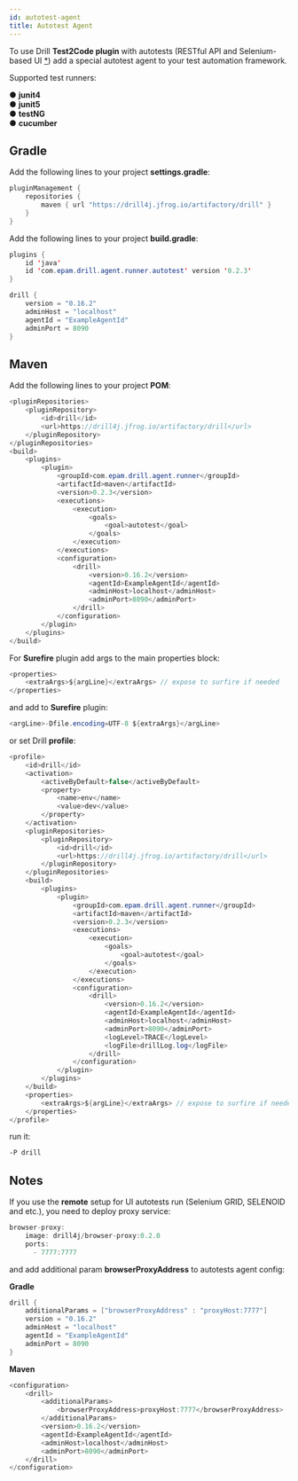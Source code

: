 ```yaml
---
id: autotest-agent
title: Autotest Agent
---
```


To use Drill **Test2Code plugin** with autotests (RESTful API and Selenium-based UI [*](#notes))
add a special autotest agent to your test automation framework.

Supported test runners: <br/>

 ●   **junit4** <br/>
 ●   **junit5** <br/>
 ●   **testNG** <br/>
 ●   **cucumber** <br/>

## Gradle
Add the following lines to your project **settings.gradle**:

```java
pluginManagement {
    repositories {
        maven { url "https://drill4j.jfrog.io/artifactory/drill" }
    }
}
```
Add the following lines to your project **build.gradle**:
```java
plugins {
    id 'java'
    id 'com.epam.drill.agent.runner.autotest' version '0.2.3'
}
```
```java
drill {
    version = "0.16.2"
    adminHost = "localhost"
    agentId = "ExampleAgentId"
    adminPort = 8090
}
```

## Maven
Add the following lines to your project **POM**:
```java
<pluginRepositories>
    <pluginRepository>
        <id>drill</id>
        <url>https://drill4j.jfrog.io/artifactory/drill</url>
    </pluginRepository>
</pluginRepositories>
<build>
    <plugins>
        <plugin>
            <groupId>com.epam.drill.agent.runner</groupId>
            <artifactId>maven</artifactId>
            <version>0.2.3</version>
            <executions>
                <execution>
                    <goals>
                        <goal>autotest</goal>
                    </goals>
                </execution>
            </executions>
            <configuration>
                <drill>
                    <version>0.16.2</version>
                    <agentId>ExampleAgentId</agentId>
                    <adminHost>localhost</adminHost>
                    <adminPort>8090</adminPort>
                </drill>
            </configuration>
        </plugin>
    </plugins>
</build>
```
For **Surefire** plugin add args to the main properties block:
```java
<properties>
    <extraArgs>${argLine}</extraArgs> // expose to surfire if needed
</properties>
```
and add to **Surefire** plugin:
```java
<argLine>-Dfile.encoding=UTF-8 ${extraArgs}</argLine>
```
or set Drill **profile**:
```java
<profile>
    <id>drill</id>
    <activation>
        <activeByDefault>false</activeByDefault>
        <property>
            <name>env</name>
            <value>dev</value>
        </property>
    </activation>
    <pluginRepositories>
        <pluginRepository>
            <id>drill</id>
            <url>https://drill4j.jfrog.io/artifactory/drill</url>
        </pluginRepository>
    </pluginRepositories>
    <build>
        <plugins>
            <plugin>
                <groupId>com.epam.drill.agent.runner</groupId>
                <artifactId>maven</artifactId>
                <version>0.2.3</version>
                <executions>
                    <execution>
                        <goals>
                            <goal>autotest</goal>
                        </goals>
                    </execution>
                </executions>
                <configuration>
                    <drill>
                        <version>0.16.2</version>
                        <agentId>ExampleAgentId</agentId>
                        <adminHost>localhost</adminHost>
                        <adminPort>8090</adminPort>
                        <logLevel>TRACE</logLevel>
                        <logFile>drillLog.log</logFile>
                    </drill>
                </configuration>
            </plugin>
        </plugins>
    </build>
    <properties>
        <extraArgs>${argLine}</extraArgs> // expose to surfire if needed
    </properties>
</profile>
```
run it:
```cmd
-P drill
```

## Notes
<AdditionalInformation className="space-y-2">

If you use the **remote** setup for UI autotests run (Selenium GRID, SELENOID and etc.), you need to deploy proxy service:
```java
browser-proxy:
    image: drill4j/browser-proxy:0.2.0
    ports:
      - 7777:7777
```
and add additional param **browserProxyAddress** to autotests agent config:

**Gradle**

```java
drill {
    additionalParams = ["browserProxyAddress" : "proxyHost:7777"]
    version = "0.16.2"
    adminHost = "localhost"
    agentId = "ExampleAgentId"
    adminPort = 8090
}
```

**Maven**
```java
<configuration>
    <drill>
        <additionalParams>
            <browserProxyAddress>proxyHost:7777</browserProxyAddress>
        </additionalParams>
        <version>0.16.2</version>
        <agentId>ExampleAgentId</agentId>
        <adminHost>localhost</adminHost>
        <adminPort>8090</adminPort>
    </drill>
</configuration>
```
</AdditionalInformation>
